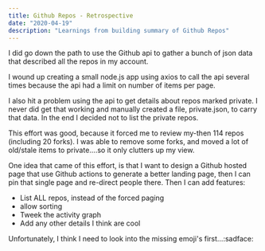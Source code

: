 ```yaml
---
title: Github Repos - Retrospective
date: "2020-04-19"
description: "Learnings from building summary of Github Repos"
---
```


I did go down the path to use the Github api to gather a bunch of json data that
described all the repos in my account.

I wound up creating a small node.js app using axios to call the api several times because
the api had a limit on number of items per page.

I also hit a problem using the api to get details about repos marked private.  I never did get
that working and manually created a file, private.json, to carry that data.  In the end I 
decided not to list the private repos.

This effort was good, because it forced me to review my-then 114 repos (including 20 forks).  I was
able to remove some forks, and moved a lot of old/stale items to private....so it only clutters
up my view.

One idea that came of this effort, is that I want to design a Github hosted page that use 
Github actions to generate a better landing page, then I can pin that single page and re-direct
people there.  Then I can add features:

- List ALL repos, instead of the forced paging
- allow sorting
- Tweek the activity graph
- Add any other details I think are cool

Unfortunately, I think I need to look into the missing emoji's first...:sadface:

